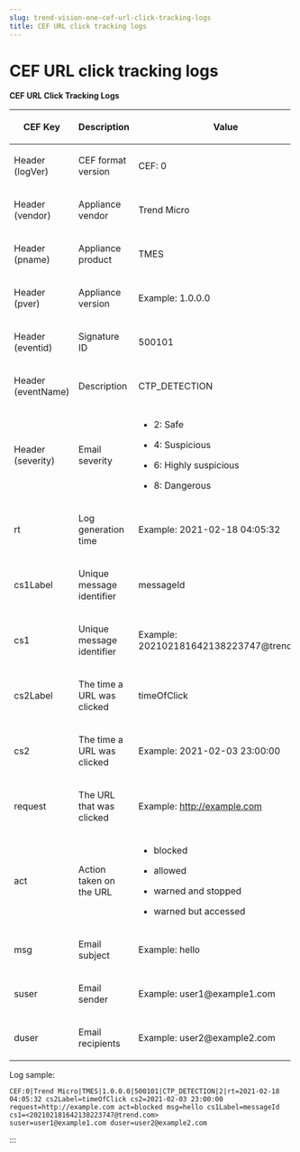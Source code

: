 ```yaml
---
slug: trend-vision-one-cef-url-click-tracking-logs
title: CEF URL click tracking logs
---
```

# CEF URL click tracking logs

**CEF URL Click Tracking Logs**

<table style="width:99%;">
<colgroup>
<col style="width: 33%" />
<col style="width: 33%" />
<col style="width: 33%" />
</colgroup>
<thead>
<tr>
<th><p>CEF Key</p></th>
<th><p>Description</p></th>
<th><p>Value</p></th>
</tr>
</thead>
<tbody>
<tr>
<td><p>Header (logVer)</p></td>
<td><p>CEF format version</p></td>
<td><p>CEF: 0</p></td>
</tr>
<tr>
<td><p>Header (vendor)</p></td>
<td><p>Appliance vendor</p></td>
<td><p>Trend Micro</p></td>
</tr>
<tr>
<td><p>Header (pname)</p></td>
<td><p>Appliance product</p></td>
<td><p>TMES</p></td>
</tr>
<tr>
<td><p>Header (pver)</p></td>
<td><p>Appliance version</p></td>
<td><p>Example: 1.0.0.0</p></td>
</tr>
<tr>
<td><p>Header (eventid)</p></td>
<td><p>Signature ID</p></td>
<td><p>500101</p></td>
</tr>
<tr>
<td><p>Header (eventName)</p></td>
<td><p>Description</p></td>
<td><p>CTP_DETECTION</p></td>
</tr>
<tr>
<td><p>Header (severity)</p></td>
<td><p>Email severity</p></td>
<td><ul>
<li><p>2: Safe</p></li>
<li><p>4: Suspicious</p></li>
<li><p>6: Highly suspicious</p></li>
<li><p>8: Dangerous</p></li>
</ul></td>
</tr>
<tr>
<td><p>rt</p></td>
<td><p>Log generation time</p></td>
<td><p>Example: 2021-02-18 04:05:32</p></td>
</tr>
<tr>
<td><p>cs1Label</p></td>
<td><p>Unique message identifier</p></td>
<td><p>messageId</p></td>
</tr>
<tr>
<td><p>cs1</p></td>
<td><p>Unique message identifier</p></td>
<td><p>Example: 202102181642138223747@trend.com</p></td>
</tr>
<tr>
<td><p>cs2Label</p></td>
<td><p>The time a URL was clicked</p></td>
<td><p>timeOfClick</p></td>
</tr>
<tr>
<td><p>cs2</p></td>
<td><p>The time a URL was clicked</p></td>
<td><p>Example: 2021-02-03 23:00:00</p></td>
</tr>
<tr>
<td><p>request</p></td>
<td><p>The URL that was clicked</p></td>
<td><p>Example: <a href="http://example.com">http://example.com</a></p></td>
</tr>
<tr>
<td><p>act</p></td>
<td><p>Action taken on the URL</p></td>
<td><ul>
<li><p>blocked</p></li>
<li><p>allowed</p></li>
<li><p>warned and stopped</p></li>
<li><p>warned but accessed</p></li>
</ul></td>
</tr>
<tr>
<td><p>msg</p></td>
<td><p>Email subject</p></td>
<td><p>Example: hello</p></td>
</tr>
<tr>
<td><p>suser</p></td>
<td><p>Email sender</p></td>
<td><p>Example: user1@example1.com</p></td>
</tr>
<tr>
<td><p>duser</p></td>
<td><p>Email recipients</p></td>
<td><p>Example: user2@example2.com</p></td>
</tr>
</tbody>
</table>

Log sample:

``` {.codeblock style="font-size: 70%;"}
CEF:0|Trend Micro|TMES|1.0.0.0|500101|CTP_DETECTION|2|rt=2021-02-18 04:05:32 cs2Label=timeOfClick cs2=2021-02-03 23:00:00
request=http://example.com act=blocked msg=hello cs1Label=messageId cs1=<202102181642138223747@trend.com>
suser=user1@example1.com duser=user2@example2.com
```
:::
